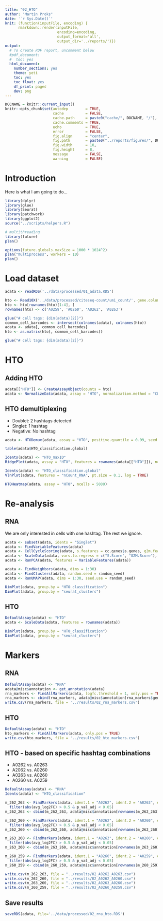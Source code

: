 ```yaml
---
title: "02_HTO"
author: "Martin Proks"
date: '`r Sys.Date()`'
knit: (function(inputFile, encoding) { 
      rmarkdown::render(inputFile,
                        encoding=encoding,
                        output_format='all',
                        output_dir='../reports/')})
output:
  # To create PDF report, uncomment below
  #pdf_document:
  #  toc: yes
  html_document:
    number_sections: yes
    theme: yeti
    toc: yes
    toc_float: yes
    df_print: paged
    dev: png
---
```


```r
DOCNAME = knitr::current_input()
knitr::opts_chunk$set(autodep        = TRUE,
                      cache          = FALSE,
                      cache.path     = paste0("cache/", DOCNAME, "/"),
                      cache.comments = TRUE,
                      echo           = TRUE,
                      error          = FALSE,
                      fig.align      = "center",
                      fig.path       = paste0("../reports/figures/", DOCNAME, "/"),
                      fig.width      = 10,
                      fig.height     = 8,
                      message        = FALSE,
                      warning        = FALSE)
```

# Introduction

Here is what I am going to do...

```r
library(dplyr)
library(glue)
library(Seurat)
library(patchwork)
library(ggplot2)
source("../scripts/helpers.R")

# multithreading
library(future)
plan()

options(future.globals.maxSize = 1000 * 1024^2)
plan("multiprocess", workers = 10)
plan()
```

# Load dataset

```r
adata <- readRDS('../data/processed/01_adata.RDS')
```

```r
hto <- Read10X('../data/processed/citeseq-count/umi_count/', gene.column=1)
hto <- hto[rownames(hto)[1:4], ]
rownames(hto) <- c('A0259', 'A0260', 'A0262', 'A0263')

glue("# cell tags: {dim(adata)[2]}")
common_cell_barcodes <- intersect(colnames(adata), colnames(hto))
adata <- adata[, common_cell_barcodes]
hto <- as.matrix(hto[, common_cell_barcodes])

glue("# cell tags: {dim(adata)[2]}")
```

# HTO

## Adding HTO

```r
adata[["HTO"]] <- CreateAssayObject(counts = hto)
adata <- NormalizeData(adata, assay = "HTO", normalization.method = "CLR")
```

## HTO demultiplexing

- Doublet: 2 hashtags detected
- Singlet: 1 hashtag
- Negative: No hashtag

```r
adata <- HTODemux(adata, assay = "HTO", positive.quantile = 0.99, seed = random_seed)
```

```r
table(adata$HTO_classification.global)
```

```r
Idents(adata) <- "HTO_maxID"
RidgePlot(adata, assay = "HTO", features = rownames(adata[["HTO"]]), ncol = 2)
```

```r
Idents(adata) <- "HTO_classification.global"
VlnPlot(adata, features = "nCount_RNA", pt.size = 0.1, log = TRUE)
```

```r
HTOHeatmap(adata, assay = "HTO", ncells = 5000)
```

# Re-analysis

## RNA

We are only interested in cells with one hashtag. The rest we ignore.

```r
adata <- subset(adata, idents = "Singlet")
adata <- FindVariableFeatures(adata)
adata <- CellCycleScoring(adata, s.features = cc.genes$s.genes, g2m.features = cc.genes$g2m.genes, set.ident = TRUE)
adata <- ScaleData(adata, vars.to.regress = c("S.Score", "G2M.Score"), features = rownames(adata))
adata <- RunPCA(adata, features = VariableFeatures(adata))

adata <- FindNeighbors(adata, dims = 1:30)
adata <- FindClusters(adata, random.seed = random_seed)
adata <- RunUMAP(adata, dims = 1:30, seed.use = random_seed)
```

```r
DimPlot(adata, group.by = "HTO_classification")
DimPlot(adata, group.by = "seurat_clusters")
```

## HTO

```r
DefaultAssay(adata) <- "HTO"
adata <- ScaleData(adata, features = rownames(adata))
```

```r
DimPlot(adata, group.by = "HTO_classification")
DimPlot(adata, group.by = "seurat_clusters")
```

# Markers

## RNA

```r
DefaultAssay(adata) <- "RNA"
adata@misc$annotation <- get_annotation(adata)
rna_markers <- FindAllMarkers(adata, logfc.threshold = 1, only.pos = TRUE)
rna_markers <- cbind(rna_markers, adata@misc$annotation[rna_markers$gene, c("ensembl_id", "description")])
write.csv(rna_markers, file = '../results/02_rna_markers.csv')
```

## HTO

```r
DefaultAssay(adata) <- "HTO"
hto_markers <- FindAllMarkers(adata, only.pos = TRUE)
write.csv(hto_markers, file = '../results/02_hto_markers.csv')
```

## HTO - based on specific hashtag combinations

- A0262 vs. A0263
- A2062 vs. A0260
- A0263 vs. A0260
- A0260 vs. A0259

```r
DefaultAssay(adata) <- "RNA"
Idents(adata) <- "HTO_classification"

m_262_263 <- FindMarkers(adata, ident.1 = "A0262", ident.2 = "A0263", only.pos = F) %>% 
  filter(abs(avg_log2FC) > 0.5 & p_val_adj < 0.05)
m_262_263 <- cbind(m_262_263, adata@misc$annotation[rownames(m_262_263), c("ensembl_id", "description")])

m_262_260 <- FindMarkers(adata, ident.1 = "A0262", ident.2 = "A0260", only.pos = F) %>%
  filter(abs(avg_log2FC) > 0.5 & p_val_adj < 0.05)
m_262_260 <- cbind(m_262_260, adata@misc$annotation[rownames(m_262_260), c("ensembl_id", "description")])

m_263_260 <- FindMarkers(adata, ident.1 = "A0263", ident.2 = "A0260", only.pos = F) %>%
  filter(abs(avg_log2FC) > 0.5 & p_val_adj < 0.05)
m_263_260 <- cbind(m_263_260, adata@misc$annotation[rownames(m_263_260), c("ensembl_id", "description")])

m_260_259 <- FindMarkers(adata, ident.1 = "A0260", ident.2 = "A0259", only.pos = F) %>% 
  filter(abs(avg_log2FC) > 0.5 & p_val_adj < 0.05)
m_260_259 <- cbind(m_260_259, adata@misc$annotation[rownames(m_260_259), c("ensembl_id", "description")])

write.csv(m_262_263, file = "../results/02_A0262_A0263.csv")
write.csv(m_262_260, file = "../results/02_A0262_A0260.csv")
write.csv(m_263_260, file = "../results/02_A0263_A0260.csv")
write.csv(m_260_259, file = "../results/02_A0260_A0259.csv")
```

## Save results

```r
saveRDS(adata, file='../data/processed/02_rna_hto.RDS')
```
